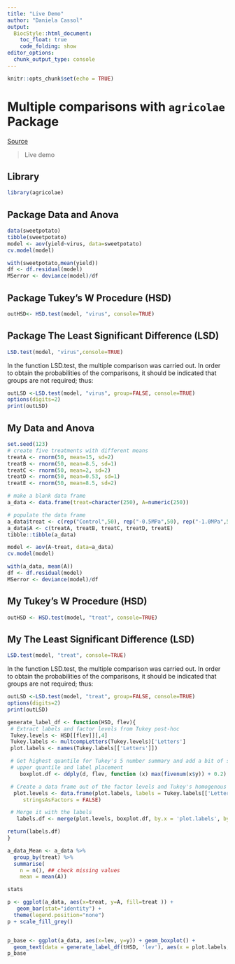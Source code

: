 ```yaml
---
title: "Live Demo"
author: "Daniela Cassol"
output:
  BiocStyle::html_document:
    toc_float: true
    code_folding: show
editor_options: 
  chunk_output_type: console
---
```


```r
knitr::opts_chunk$set(echo = TRUE)
```

# Multiple comparisons with `agricolae` Package

[Source](https://cran.r-project.org/web/packages/agricolae/vignettes/tutorial.pdf)

> Live demo

## Library 
```r
library(agricolae)
```

## Package Data and Anova

```r
data(sweetpotato)
tibble(sweetpotato)
model <- aov(yield~virus, data=sweetpotato)
cv.model(model)

with(sweetpotato,mean(yield))
df <- df.residual(model)
MSerror <- deviance(model)/df
```

## Package Tukey’s W Procedure (HSD)

```r
outHSD<- HSD.test(model, "virus", console=TRUE)
```

## Package The Least Significant Difference (LSD)

```r
LSD.test(model, "virus",console=TRUE)
```
In the function LSD.test, the multiple comparison was carried out. In order to obtain the probabilities
of the comparisons, it should be indicated that groups are not required; thus:

```r
outLSD <-LSD.test(model, "virus", group=FALSE, console=TRUE)
options(digits=2)
print(outLSD)
```

## My Data and Anova

```r
set.seed(123)
# create five treatments with different means 
treatA <- rnorm(50, mean=15, sd=2)
treatB <- rnorm(50, mean=8.5, sd=1)
treatC <- rnorm(50, mean=2, sd=2)
treatD <- rnorm(50, mean=0.53, sd=1)
treatE <- rnorm(50, mean=8.5, sd=2)

# make a blank data frame 
a_data <- data.frame(treat=character(250), A=numeric(250)) 

# populate the data frame
a_data$treat <- c(rep("Control",50), rep("-0.5MPa",50), rep("-1.0MPa",50), rep("-1.5MPa",50), rep("Recover",50))
a_data$A <- c(treatA, treatB, treatC, treatD, treatE)
tibble::tibble(a_data)

model <- aov(A~treat, data=a_data)
cv.model(model)

with(a_data, mean(A))
df <- df.residual(model)
MSerror <- deviance(model)/df
```

## My Tukey’s W Procedure (HSD)

```r
outHSD <- HSD.test(model, "treat", console=TRUE)
```

## My The Least Significant Difference (LSD)

```r
LSD.test(model, "treat", console=TRUE)
```
In the function LSD.test, the multiple comparison was carried out. In order to obtain the probabilities
of the comparisons, it should be indicated that groups are not required; thus:

```r
outLSD <-LSD.test(model, "treat", group=FALSE, console=TRUE)
options(digits=2)
print(outLSD)
```

```r
generate_label_df <- function(HSD, flev){
 # Extract labels and factor levels from Tukey post-hoc 
 Tukey.levels <- HSD[[flev]][,4]
 Tukey.labels <- multcompLetters(Tukey.levels)['Letters']
 plot.labels <- names(Tukey.labels[['Letters']])

 # Get highest quantile for Tukey's 5 number summary and add a bit of space to buffer between    
 # upper quantile and label placement
    boxplot.df <- ddply(d, flev, function (x) max(fivenum(x$y)) + 0.2)

 # Create a data frame out of the factor levels and Tukey's homogenous group letters
  plot.levels <- data.frame(plot.labels, labels = Tukey.labels[['Letters']],
     stringsAsFactors = FALSE)

 # Merge it with the labels
   labels.df <- merge(plot.levels, boxplot.df, by.x = 'plot.labels', by.y = flev, sort = FALSE)

return(labels.df)
}

a_data_Mean <- a_data %>%
  group_by(treat) %>%
  summarise(
    n = n(), ## check missing values
    mean = mean(A))

stats 

p <- ggplot(a_data, aes(x=treat, y=A, fill=treat )) + 
   geom_bar(stat="identity") +
  theme(legend.position="none")
p + scale_fill_grey()


p_base <- ggplot(a_data, aes(x=lev, y=y)) + geom_boxplot() +
  geom_text(data = generate_label_df(tHSD, 'lev'), aes(x = plot.labels, y = V1, label = labels))
p_base
```


